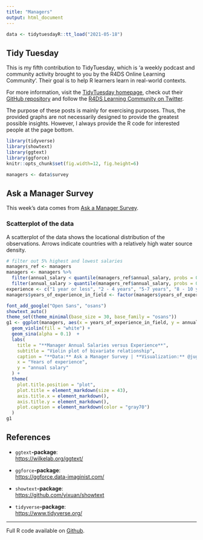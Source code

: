 ```yaml
---
title: "Managers"
output: html_document
---
```



```r
data <- tidytuesdayR::tt_load("2021-05-18")
```

## Tidy Tuesday

This is my fifth contribution to TidyTuesday, which is 'a weekly podcast and community activity brought to you by the R4DS Online Learning Community'. Their goal is to help R learners learn in real-world contexts. 

For more information, visit the [TidyTuesday homepage](https://www.tidytuesday.com/), check out their [GitHub repository](https://github.com/rfordatascience/tidytuesday) and follow the [R4DS Learning Community on Twitter](https://twitter.com/R4DScommunity).

The purpose of these posts is mainly for exercising purposes. Thus, the provided graphs are not necessarily designed to provide the greatest possible insights. However, I always provide the R code for interested people at the page bottom.

```r
library(tidyverse)
library(showtext)
library(ggtext)
library(ggforce)
knitr::opts_chunk$set(fig.width=12, fig.height=6) 

managers <- data$survey
```

## Ask a Manager Survey

This week's data comes from [Ask a Manager Survey](https://docs.google.com/spreadsheets/d/1IPS5dBSGtwYVbjsfbaMCYIWnOuRmJcbequohNxCyGVw/edit?resourcekey#gid=1625408792). 

### Scatterplot of the data

A scatterplot of the data shows the locational distribution of the observations. Arrows indicate countries with a relatively high water source density.

```r
# filter out 5% highest and lowest salaries
managers_ref <- managers
managers <- managers %>% 
  filter(annual_salary < quantile(managers_ref$annual_salary, probs = 0.95)) %>%
  filter(annual_salary > quantile(managers_ref$annual_salary, probs = 0.05))
experience <- c("1 year or less", "2 - 4 years", "5-7 years", "8 - 10 years", "11 - 20 years", "21 - 30 years", "31 - 40 years", "41 years or more")
managers$years_of_experience_in_field <- factor(managers$years_of_experience_in_field, levels = experience, labels = experience)
```
```r
font_add_google("Open Sans", "osans")
showtext_auto()
theme_set(theme_minimal(base_size = 30, base_family = "osans"))
g1 <- ggplot(managers, aes(x = years_of_experience_in_field, y = annual_salary)) +
  geom_violin(fill = "white") +
  geom_sina(alpha = 0.1)  +
  labs(
    title = "**Manager Annual Salaries versus Experience**",
    subtitle = "Violin plot of bivariate relationship",
    caption = "**Data:** Ask a Manager Survey | **Visualization:** @jugRanna",
    x = "Years of experience",
    y = "annual salary"
  ) +
  theme(
    plot.title.position = "plot",
    plot.title = element_markdown(size = 43),
    axis.title.x = element_markdown(),
    axis.title.y = element_markdown(),
    plot.caption = element_markdown(color = "gray70")
  ) 
g1
```

## References

- `ggtext`**-package**:  
<https://wilkelab.org/ggtext/>

- `ggforce`**-package**:  
<https://ggforce.data-imaginist.com/>

- `showtext`**-package**:  
<https://github.com/yixuan/showtext>

- `tidyverse`**-package**:  
<https://www.tidyverse.org/>


--------------------------------------------------

Full R code available on [Github](https://github.com/jgranna/tidytuesday/tree/main/2021-05-04).